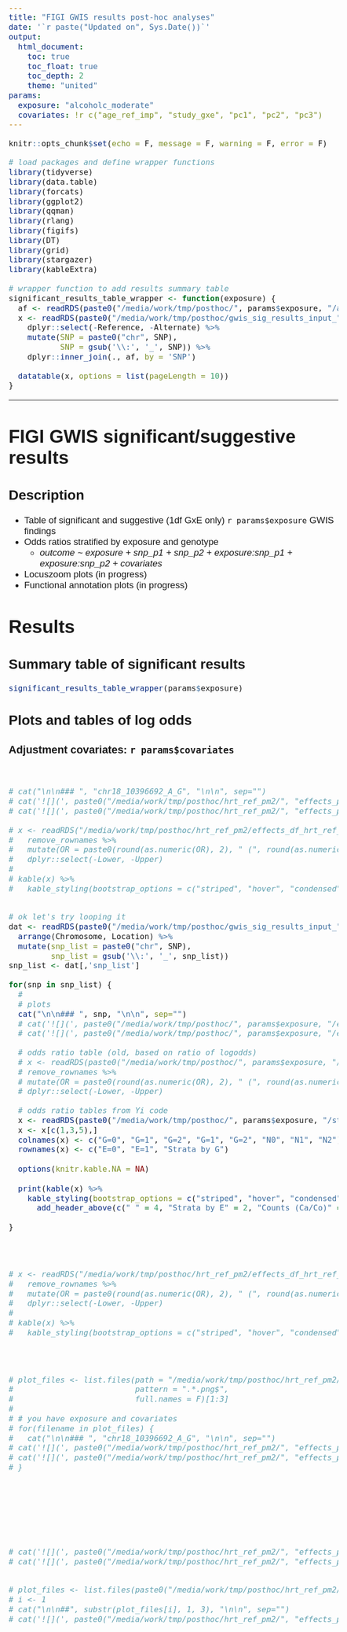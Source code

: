 ```yaml
---
title: "FIGI GWIS results post-hoc analyses"
date: '`r paste("Updated on", Sys.Date())`'
output: 
  html_document:
    toc: true
    toc_float: true
    toc_depth: 2
    theme: "united"
params:
  exposure: "alcoholc_moderate"
  covariates: !r c("age_ref_imp", "study_gxe", "pc1", "pc2", "pc3")
---
```


```r
knitr::opts_chunk$set(echo = F, message = F, warning = F, error = F)
```

<style type="text/css">
.main-container {
  max-width: 1800px !important;
  margin-left: auto;
  margin-right: auto;
}

table, td, th {
  border: none;
  padding-left: 1em;
  padding-right: 1em;
  margin-top: 1em;
  margin-bottom: 1em;
}

/* Whole document: */
body{
  font-family: Helvetica;
  font-size: 14pt;
}
/* Headers */
/* h1,h2,h3,h4,h5,h6{ */
/*  font-size: 24pt; */
}

</style>

```r
# load packages and define wrapper functions
library(tidyverse)
library(data.table)
library(forcats)
library(ggplot2)
library(qqman)
library(rlang)
library(figifs)
library(DT)
library(grid)
library(stargazer)
library(kableExtra)

# wrapper function to add results summary table
significant_results_table_wrapper <- function(exposure) {
  af <- readRDS(paste0("/media/work/tmp/posthoc/", params$exposure, "/allelefreq_", params$exposure, ".rds"))
  x <- readRDS(paste0("/media/work/tmp/posthoc/gwis_sig_results_input_", params$exposure, ".rds")) %>% 
    dplyr::select(-Reference, -Alternate) %>% 
    mutate(SNP = paste0("chr", SNP),
           SNP = gsub('\\:', '_', SNP)) %>% 
    dplyr::inner_join(., af, by = 'SNP')

  datatable(x, options = list(pageLength = 10))
}

```

--- 

# FIGI GWIS significant/suggestive results

## Description
- Table of significant and suggestive (1df GxE only) ``r params$exposure`` GWIS findings    
<!-- - Plots of predicted logodds stratified by exposure and genotype () -->
<!--   - *outcome ~ snp_dose:exposure + covariates*   -->
<!--   - assumes mean values for adjustment covariates    -->
- Odds ratios stratified by exposure and genotype  
  - *outcome ~ exposure + snp_p1 + snp_p2 + exposure:snp_p1 + exposure:snp_p2 + covariates*
- Locuszoom plots (in progress)  
- Functional annotation plots (in progress)  

# Results

## Summary table of significant results
```r
significant_results_table_wrapper(params$exposure)
```


## Plots and tables of log odds
### Adjustment covariates: ``r params$covariates``

<br>

```r
# cat("\n\n### ", "chr18_10396692_A_G", "\n\n", sep="")
# cat('![](', paste0("/media/work/tmp/posthoc/hrt_ref_pm2/", "effects_plot_hrt_ref_pm2_chr18_10396692_A_G_", paste0(sort(params$covariates), collapse = "_"), "_e.png"), '){width=500px}', sep = '')
# cat('![](', paste0("/media/work/tmp/posthoc/hrt_ref_pm2/", "effects_plot_hrt_ref_pm2_chr18_10396692_A_G_", paste0(sort(params$covariates), collapse = "_"), "_g.png"), '){width=500px}', sep = '')

# x <- readRDS("/media/work/tmp/posthoc/hrt_ref_pm2/effects_df_hrt_ref_pm2_chr6_163781420_C_G_age_ref_imp_pc1_pc2_pc3_study_gxe.rds") %>%
#   remove_rownames %>%
#   mutate(OR = paste0(round(as.numeric(OR), 2), " (", round(as.numeric(Lower), 2), "-", round(as.numeric(Upper), 2), ")")) %>%
#   dplyr::select(-Lower, -Upper)
# 
# kable(x) %>%
#   kable_styling(bootstrap_options = c("striped", "hover", "condensed"))


# ok let's try looping it
dat <- readRDS(paste0("/media/work/tmp/posthoc/gwis_sig_results_input_", params$exposure, ".rds")) %>%
  arrange(Chromosome, Location) %>%
  mutate(snp_list = paste0("chr", SNP),
         snp_list = gsub('\\:', '_', snp_list))
snp_list <- dat[,'snp_list']

for(snp in snp_list) {
  # 
  # plots
  cat("\n\n### ", snp, "\n\n", sep="")
  # cat('![](', paste0("/media/work/tmp/posthoc/", params$exposure, "/effects_plot_", params$exposure, "_", snp, "_",  paste0(sort(params$covariates), collapse = "_"), "_e.png"), '){width=600px}', sep = '')
  # cat('![](', paste0("/media/work/tmp/posthoc/", params$exposure, "/effects_plot_", params$exposure, "_", snp, "_",  paste0(sort(params$covariates), collapse = "_"), "_g.png"), '){width=600px}', sep = '')

  # odds ratio table (old, based on ratio of logodds)
  # x <- readRDS(paste0("/media/work/tmp/posthoc/", params$exposure, "/effects_df_", params$exposure, "_", snp, "_",  paste0(sort(params$covariates), collapse = "_"), ".rds")) %>%
  # remove_rownames %>%
  # mutate(OR = paste0(round(as.numeric(OR), 2), " (", round(as.numeric(Lower), 2), "-", round(as.numeric(Upper), 2), ")")) %>%
  # dplyr::select(-Lower, -Upper)

  # odds ratio tables from Yi code
  x <- readRDS(paste0("/media/work/tmp/posthoc/", params$exposure, "/stratified_or_dataframe_", params$exposure, "_", snp, "_",  paste0(sort(params$covariates), collapse = "_"), ".rds"))
  x <- x[c(1,3,5),]
  colnames(x) <- c("G=0", "G=1", "G=2", "G=1", "G=2", "N0", "N1", "N2")
  rownames(x) <- c("E=0", "E=1", "Strata by G")
  
  options(knitr.kable.NA = NA)
  
  print(kable(x) %>%
    kable_styling(bootstrap_options = c("striped", "hover", "condensed")) %>% 
      add_header_above(c(" " = 4, "Strata by E" = 2, "Counts (Ca/Co)" = 3)))

}




# x <- readRDS("/media/work/tmp/posthoc/hrt_ref_pm2/effects_df_hrt_ref_pm2_chr6_163781420_C_G_age_ref_imp_pc1_pc2_pc3_study_gxe.rds") %>%
#   remove_rownames %>%
#   mutate(OR = paste0(round(as.numeric(OR), 2), " (", round(as.numeric(Lower), 2), "-", round(as.numeric(Upper), 2), ")")) %>%
#   dplyr::select(-Lower, -Upper)
# 
# kable(x) %>%
#   kable_styling(bootstrap_options = c("striped", "hover", "condensed"))




# plot_files <- list.files(path = "/media/work/tmp/posthoc/hrt_ref_pm2/",
#                          pattern = ".*.png$",
#                          full.names = F)[1:3]
# 
# # you have exposure and covariates
# for(filename in plot_files) {
#   cat("\n\n### ", "chr18_10396692_A_G", "\n\n", sep="")
# cat('![](', paste0("/media/work/tmp/posthoc/hrt_ref_pm2/", "effects_plot_hrt_ref_pm2_chr18_10396692_A_G_age_ref_imp_pc1_pc2_pc3_study_gxe_e.png"), '){width=500px}', sep = '') 
# cat('![](', paste0("/media/work/tmp/posthoc/hrt_ref_pm2/", "effects_plot_hrt_ref_pm2_chr18_10396692_A_G_age_ref_imp_pc1_pc2_pc3_study_gxe_g.png"), '){width=500px}', sep = '')
# }








# cat('![](', paste0("/media/work/tmp/posthoc/hrt_ref_pm2/", "effects_plot_hrt_ref_pm2_chr18_10396692_A_G_age_ref_imp_pc1_pc2_pc3_study_gxe_e.png"), '){width=500px}\n\n', sep = '') 
# cat('![](', paste0("/media/work/tmp/posthoc/hrt_ref_pm2/", "effects_plot_hrt_ref_pm2_chr18_10396692_A_G_age_ref_imp_pc1_pc2_pc3_study_gxe_g.png"), '){width=500px}\n\n', sep = '')


# plot_files <- list.files(paste0("/media/work/tmp/posthoc/hrt_ref_pm2/"))
# i <- 1
# cat("\n\n##", substr(plot_files[i], 1, 3), "\n\n", sep="")
# cat('![](', paste0("/media/work/tmp/posthoc/hrt_ref_pm2/", "effects_plot_hrt_ref_pm2_chr18_10396692_A_G_age_ref_imp_pc1_pc2_pc3_study_gxe_e.png"), '){width=900px}\n\n', sep = '')

```



<!-- ```{r out.width = "50%", echo=FALSE} -->
<!-- files <- list.files(path = "/media/work/tmp/posthoc/hrt_ref_pm2/",  -->
<!--                     pattern = ".*.png$", -->
<!--                     full.names = TRUE) -->
<!-- # files -->
<!-- knitr::include_graphics(files) -->
<!-- ``` -->

<!-- paste0("![](", "/media/work/tmp/posthoc/", exposure, "/effects_plot_", exposure, "_", i, paste0(covariates, collapse = "_"), "_e.png")) -->


<!-- ```{r, echo=FALSE, results="asis"} -->

<!-- # vector of SNPs -->
<!-- dat <- readRDS(paste0("/media/work/tmp/posthoc/gwis_sig_results_input_", params$exposure, ".rds")) %>% -->
<!--   arrange(Chromosome, Location) %>% -->
<!--   mutate(snp_list = paste0("chr", SNP), -->
<!--          snp_list = gsub('\\:', '_', snp_list)) -->
<!-- snp_list <- dat[,'snp_list'] -->


<!-- for(i in snp_list[1:3]) { -->
<!--   cat(paste0("  \n### ", i, "\n")) -->
<!--   # knitr::include_graphics(paste0("/media/work/tmp/posthoc/", params$exposure, "/effects_plot_", params$exposure, "_", 'chr2_44319250_A_T', paste0(params$covariates, collapse = "_"), "_e.png")) -->
<!--   knitr::include_graphics(paste0("hrt_ref_pm2/effects_plot_hrt_ref_pm2_chr2_44319250_A_T_age_ref_imp_pc1_pc2_pc3_study_gxe_e.png")) -->

<!--   print("this is a test") -->
<!--   cat("  \n") -->
<!-- } -->


<!-- # hrt_ref_pm2/effects_plot_hrt_ref_pm2_chr2_44319250_A_T_age_ref_imp_pc1_pc2_pc3_study_gxe_e.png -->


<!-- ``` -->


<!-- ## All plots and tables -->
<!-- ```{r echo = F, message = F, warning = F} -->
<!-- x <- readRDS("/media/work/tmp/posthoc/hrt_ref_pm2/effects_df_hrt_ref_pm2_chr12_111369401_T_G_age_ref_imp_pc1_pc2_pc3_study_gxe.rds") -->
<!-- datatable(x, options = list(pageLength = 25)) -->

<!-- # manhattan_wrapper <- function(exposure, statistic, filename_suffix = "") { -->
<!-- #   knitr::include_graphics(paste0("/home/rak/Dropbox/FIGI/Results/", exposure, "/plots/manhattan_", statistic, "_", exposure, filename_suffix, ".mh.png")) -->
<!-- # } -->

<!-- knitr::include_graphics(paste0("/media/work/tmp/posthoc/hrt_ref_pm2/effects_plot_hrt_ref_pm2_chr12_111369401_T_G_age_ref_imp_pc1_pc2_pc3_study_gxe_e.png")) -->

<!-- ``` -->

<!-- ## GxE {.tabset} -->
<!-- ```{r child = 'results_report_child_meta_analysis.Rmd'} -->
<!-- ``` -->

<!-- ## 2DF {.tabset} -->
<!-- ```{r child = 'results_report_child_meta_analysis.Rmd'} -->
<!-- ``` -->


<!-- ## 3DF {.tabset} -->
<!-- ```{r child = 'results_report_child_meta_analysis.Rmd'} -->
<!-- ``` -->


<!-- ## Two-step methods {.tabset} -->
<!-- ```{r child = 'results_report_child_meta_analysis.Rmd'} -->
<!-- ``` -->


